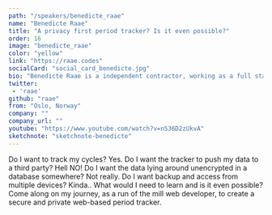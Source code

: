 ```yaml
---
path: "/speakers/benedicte_raae"
name: "Benedicte Raae"
title: "A privacy first period tracker? Is it even possible?"
order: 16
image: "benedicte_raae"
color: "yellow"
link: "https://raae.codes"
socialCard: "social_card_benedicte.jpg"
bio: "Benedicte Raae is a independent contractor, working as a full stack developer. With a developer mom she had free access to Internet from an early age, but it was actually her Norwegian teacher that introduced her to HTML in 1997. Since then, she has created countless apps, services and sites. Both for fun and profit."
twitter: 
 - 'raae'
github: "raae"
from: "Oslo, Norway"
company: ""
company_url: ""
youtube: "https://www.youtube.com/watch?v=nS36D2zUkvA"
sketchnote: "sketchnote-benedicte"
---
```


Do I want to track my cycles? Yes.
Do I want the tracker to push my data to a third party? Hell NO!
Do I want the data lying around unencrypted in a database somewhere? Not really.
Do I want backup and access from multiple devices? Kinda..
What would I need to learn and is it even possible? Come along on my journey, as a run of the mill web developer,
to create a secure and private web-based period tracker.